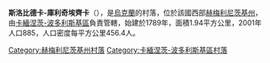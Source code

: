 {{coord|48|39|43|N|26|39|12|E|scale:100000|display=title}}

'''斯洛比德卡-庫利奇埃齊卡'''（{{lang-uk|Слобідка-Кульчієвецька}}），是[[烏克蘭|烏克蘭]]的村落，位於該國西部[[赫梅利尼茨基州|赫梅利尼茨基州]]，由[[卡緬涅茨-波多利斯基區|卡緬涅茨-波多利斯基區]]負責管轄，始建於1789年，面積1.94平方公里，2001年人口885，人口密度每平方公里456.4人。

{{DEFAULTSORT:Слобідка-Кульчієвецька}}
[[Category:赫梅利尼茨基州村落|Category:赫梅利尼茨基州村落]]
[[Category:卡緬涅茨-波多利斯基區村落|Category:卡緬涅茨-波多利斯基區村落]]


{{Khmelnytskyi-geo-stub}}